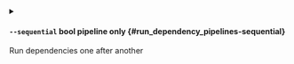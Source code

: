
<details className="config-field -function" data-expandable="false">
<summary>

#### `--sequential` <span className="config-field-type">bool</span> <span className="config-field-enum"></span> <span className="config-field-default -return"></span> <span className="config-field-required" data-required="false">pipeline only</span>  {#run_dependency_pipelines-sequential}

Run dependencies one after another

</summary>



</details>
